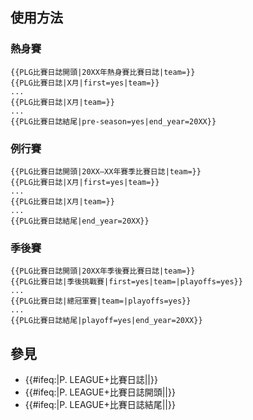 {{Documentation subpage}}
== 使用方法 ==

=== 熱身賽 ===
<pre>
{{PLG比賽日誌開頭|20XX年熱身賽比賽日誌|team=}}
{{PLG比賽日誌|X月|first=yes|team=}}
...
{{PLG比賽日誌|X月|team=}}
...
{{PLG比賽日誌結尾|pre-season=yes|end_year=20XX}}
</pre>

=== 例行賽 ===
<pre>
{{PLG比賽日誌開頭|20XX–XX年賽季比賽日誌|team=}}
{{PLG比賽日誌|X月|first=yes|team=}}
...
{{PLG比賽日誌|X月|team=}}
...
{{PLG比賽日誌結尾|end_year=20XX}}
</pre>

=== 季後賽 ===
<pre>
{{PLG比賽日誌開頭|20XX年季後賽比賽日誌|team=}}
{{PLG比賽日誌|季後挑戰賽|first=yes|team=|playoffs=yes}}
...
{{PLG比賽日誌|總冠軍賽|team=|playoffs=yes}}
...
{{PLG比賽日誌結尾|playoff=yes|end_year=20XX}}
</pre>

== 參見 ==
* {{#ifeq:{{BASEPAGENAME}}|P. LEAGUE+比賽日誌||{{tl|P. LEAGUE+比賽日誌}}}}
* {{#ifeq:{{BASEPAGENAME}}|P. LEAGUE+比賽日誌開頭||{{tl|P. LEAGUE+比賽日誌開頭}}}}
* {{#ifeq:{{BASEPAGENAME}}|P. LEAGUE+比賽日誌結尾||{{tl|P. LEAGUE+比賽日誌結尾}}}}